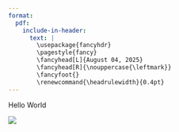 ```yaml
---
format:
  pdf:
    include-in-header:
      text: |
        \usepackage{fancyhdr}
        \pagestyle{fancy}
        \fancyhead[L]{August 04, 2025}
        \fancyhead[R]{\nouppercase{\leftmark}}
        \fancyfoot{}
        \renewcommand{\headrulewidth}{0.4pt}
---
```

  
Hello World

![](TheTable.png)

```{=latex}
\newpage\mbox{}
\newpage\mbox{}
\newpage\mbox{}
\newpage\mbox{}
\newpage\mbox{}
\newpage\mbox{}
```
